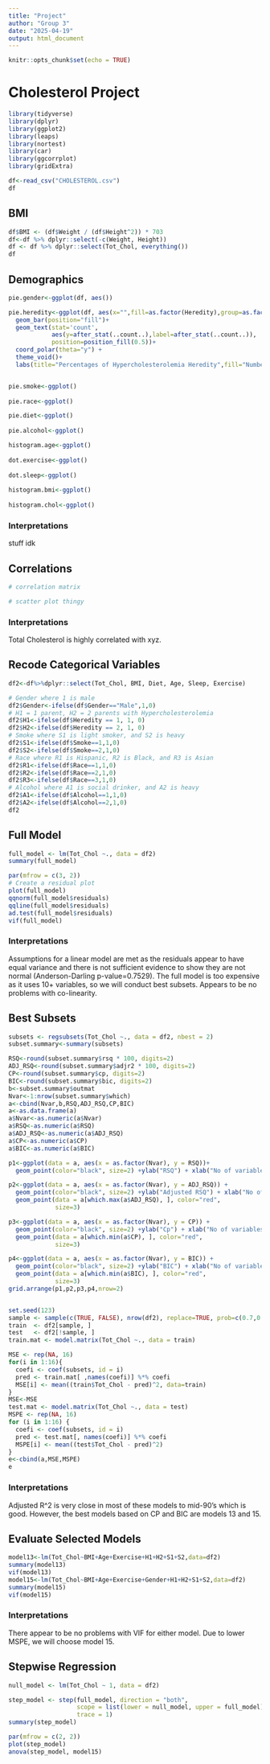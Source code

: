 ```yaml
---
title: "Project"
author: "Group 3"
date: "2025-04-19"
output: html_document
---
```


```r
knitr::opts_chunk$set(echo = TRUE)
```

# Cholesterol Project

```r
library(tidyverse)
library(dplyr)
library(ggplot2)
library(leaps)
library(nortest)
library(car)
library(ggcorrplot)
library(gridExtra)

df<-read_csv("CHOLESTEROL.csv")
df
```
## BMI
```r
df$BMI <- (df$Weight / (df$Height^2)) * 703
df<-df %>% dplyr::select(-c(Weight, Height))
df <- df %>% dplyr::select(Tot_Chol, everything())
df
```

## Demographics
```r
pie.gender<-ggplot(df, aes())

pie.heredity<-ggplot(df, aes(x="",fill=as.factor(Heredity),group=as.factor(Heredity)))+
  geom_bar(position="fill")+
  geom_text(stat='count', 
            aes(y=after_stat(..count..),label=after_stat(..count..)),
            position=position_fill(0.5))+
  coord_polar(theta="y") +
  theme_void()+
  labs(title="Percentages of Hypercholesterolemia Heredity",fill="Number of Parents with Hypercholesterolemia")


pie.smoke<-ggplot()
  
pie.race<-ggplot()

pie.diet<-ggplot()
  
pie.alcohol<-ggplot()

histogram.age<-ggplot()
  
dot.exercise<-ggplot()
  
dot.sleep<-ggplot()
  
histogram.bmi<-ggplot()
  
histogram.chol<-ggplot()
```

### Interpretations
stuff idk

## Correlations
```r
# correlation matrix

# scatter plot thingy
```

### Interpretations
Total Cholesterol is highly correlated with xyz.

## Recode Categorical Variables
```r
df2<-df%>%dplyr::select(Tot_Chol, BMI, Diet, Age, Sleep, Exercise)

# Gender where 1 is male
df2$Gender<-ifelse(df$Gender=="Male",1,0)
# H1 = 1 parent, H2 = 2 parents with Hypercholesterolemia
df2$H1<-ifelse(df$Heredity == 1, 1, 0)
df2$H2<-ifelse(df$Heredity == 2, 1, 0)
# Smoke where S1 is light smoker, and S2 is heavy
df2$S1<-ifelse(df$Smoke==1,1,0)
df2$S2<-ifelse(df$Smoke==2,1,0)
# Race where R1 is Hispanic, R2 is Black, and R3 is Asian
df2$R1<-ifelse(df$Race==1,1,0)
df2$R2<-ifelse(df$Race==2,1,0)
df2$R3<-ifelse(df$Race==3,1,0)
# Alcohol where A1 is social drinker, and A2 is heavy
df2$A1<-ifelse(df$Alcohol==1,1,0)
df2$A2<-ifelse(df$Alcohol==2,1,0)
df2
```

## Full Model
```r
full_model <- lm(Tot_Chol ~., data = df2)
summary(full_model)

par(mfrow = c(3, 2))
# Create a residual plot
plot(full_model)
qqnorm(full_model$residuals)
qqline(full_model$residuals)
ad.test(full_model$residuals)
vif(full_model)
```

### Interpretations
Assumptions for a linear model are met as the residuals appear to have equal variance and there is not sufficient evidence to show they are not normal (Anderson-Darling p-value=0.7529). The full model is too expensive as it uses 10+ variables, so we will conduct best subsets. Appears to be no problems with co-linearity.

## Best Subsets
```r
subsets <- regsubsets(Tot_Chol ~., data = df2, nbest = 2)
subset.summary<-summary(subsets)

RSQ<-round(subset.summary$rsq * 100, digits=2)
ADJ_RSQ<-round(subset.summary$adjr2 * 100, digits=2)
CP<-round(subset.summary$cp, digits=2)
BIC<-round(subset.summary$bic, digits=2)
b<-subset.summary$outmat
Nvar<-1:nrow(subset.summary$which)
a<-cbind(Nvar,b,RSQ,ADJ_RSQ,CP,BIC)
a<-as.data.frame(a)
a$Nvar<-as.numeric(a$Nvar)
a$RSQ<-as.numeric(a$RSQ)
a$ADJ_RSQ<-as.numeric(a$ADJ_RSQ)
a$CP<-as.numeric(a$CP)
a$BIC<-as.numeric(a$BIC)

p1<-ggplot(data = a, aes(x = as.factor(Nvar), y = RSQ))+
  geom_point(color="black", size=2) +ylab("RSQ") + xlab("No of variables")

p2<-ggplot(data = a, aes(x = as.factor(Nvar), y = ADJ_RSQ)) +
  geom_point(color="black", size=2) +ylab("Adjusted RSQ") + xlab("No of variables")+
  geom_point(data = a[which.max(a$ADJ_RSQ), ], color="red", 
             size=3) 

p3<-ggplot(data = a, aes(x = as.factor(Nvar), y = CP)) +
  geom_point(color="black", size=2) +ylab("Cp") + xlab("No of variables")+
  geom_point(data = a[which.min(a$CP), ], color="red", 
             size=3) 

p4<-ggplot(data = a, aes(x = as.factor(Nvar), y = BIC)) +
  geom_point(color="black", size=2) +ylab("BIC") + xlab("No of variables")+
  geom_point(data = a[which.min(a$BIC), ], color="red", 
             size=3) 
grid.arrange(p1,p2,p3,p4,nrow=2)


set.seed(123)
sample <- sample(c(TRUE, FALSE), nrow(df2), replace=TRUE, prob=c(0.7,0.3))
train  <- df2[sample, ]
test   <- df2[!sample, ]
train.mat <- model.matrix(Tot_Chol ~., data = train)

MSE <- rep(NA, 16)
for(i in 1:16){
  coefi <- coef(subsets, id = i)
  pred <- train.mat[ ,names(coefi)] %*% coefi
  MSE[i] <- mean((train$Tot_Chol - pred)^2, data=train)
}
MSE<-MSE
test.mat <- model.matrix(Tot_Chol ~., data = test)
MSPE <- rep(NA, 16)
for (i in 1:16) {
  coefi <- coef(subsets, id = i)  
  pred <- test.mat[, names(coefi)] %*% coefi  
  MSPE[i] <- mean((test$Tot_Chol - pred)^2)  
}
e<-cbind(a,MSE,MSPE)
e
```

### Interpretations
Adjusted R^2 is very close in most of these models to mid-90's which is good. However, the best models based on CP and BIC are models 13 and 15.

## Evaluate Selected Models
```r
model13<-lm(Tot_Chol~BMI+Age+Exercise+H1+H2+S1+S2,data=df2)
summary(model13)
vif(model13)
model15<-lm(Tot_Chol~BMI+Age+Exercise+Gender+H1+H2+S1+S2,data=df2)
summary(model15)
vif(model15)
```

### Interpretations
There appear to be no problems with VIF for either model. Due to lower MSPE, we will choose model 15.

## Stepwise Regression
```r
null_model <- lm(Tot_Chol ~ 1, data = df2)

step_model <- step(full_model, direction = "both", 
                   scope = list(lower = null_model, upper = full_model), 
                   trace = 1)
summary(step_model)

par(mfrow = c(2, 2))
plot(step_model)
anova(step_model, model15)
```
